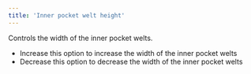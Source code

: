 ```yaml
---
title: 'Inner pocket welt height'
---
```


Controls the width of the inner pocket welts.

- Increase this option to increase the width of the inner pocket welts
- Decrease this option to decrease the width of the inner pocket welts
